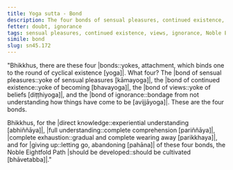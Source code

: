 ```yaml
---
title: Yoga sutta - Bond
description: The four bonds of sensual pleasures, continued existence, views, and ignorance are described in brief. The Noble Eightfold Path is the way to directly knowing, full understanding, complete exhaustion, and giving up of these bonds.
fetter: doubt, ignorance
tags: sensual pleasures, continued existence, views, ignorance, Noble Eightfold Path, directly knowing, full understanding, complete exhaustion, giving up, sn, sn45-56, sn45
simile: bond
slug: sn45.172
---
```


"Bhikkhus, there are these four |bonds::yokes, attachment, which binds one to the round of cyclical existence [yoga]|. What four? The |bond of sensual pleasures::yoke of sensual pleasures [kāmayoga]|, the |bond of continued existence::yoke of becoming [bhavayoga]|, the |bond of views::yoke of beliefs [diṭṭhiyoga]|, and the |bond of ignorance::bondage from not understanding how things have come to be [avijjāyoga]|. These are the four bonds.

Bhikkhus, for the |direct knowledge::experiential understanding [abhiññāya]|, |full understanding::complete comprehension [pariññāya]|, |complete exhaustion::gradual and complete wearing away [parikkhaya]|, and for |giving up::letting go, abandoning [pahāna]| of these four bonds, the Noble Eightfold Path |should be developed::should be cultivated [bhāvetabba]|."